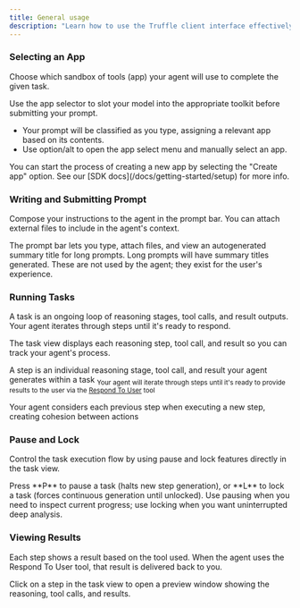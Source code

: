 ```yaml
---
title: General usage
description: "Learn how to use the Truffle client interface effectively"
---
```


### Selecting an App

Choose which sandbox of tools (app) your agent will use to complete the given task.

<Card title="App Selector" img="/images/app-selector.png">
  Use the app selector to slot your model into the appropriate toolkit before submitting your prompt.
</Card>

- Your prompt will be classified as you type, assigning a relevant app based on its contents.
- Use option/alt to open the app select menu and manually select an app.

<Tip>
You can start the process of creating a new app by selecting the "Create app" option. See our [SDK docs](/docs/getting-started/setup) for more info.
</Tip>


### Writing and Submitting Prompt

Compose your instructions to the agent in the prompt bar. You can attach external files to include in the agent's context.

<Card title="Prompt Bar" img="/images/promptbar.png">
  The prompt bar lets you type, attach files, and view an autogenerated summary title for long prompts.
</Card>

<Tip>
Long prompts will have summary titles generated. These are not used by the agent; they exist for the user's experience.
</Tip>


### Running Tasks

A task is an ongoing loop of reasoning stages, tool calls, and result outputs. Your agent iterates through steps until it's ready to respond.

<Card title="Task View" img="/images/taskview.png">
  The task view displays each reasoning step, tool call, and result so you can track your agent's process.
</Card>

A step is an individual reasoning stage, tool call, and result your agent generates within a task <sub>Your agent will iterate through steps until it's ready to provide results to the user via the [Respond To User](/guides/system-tools#respond-to-user) tool</sub>


<Tip>Your agent considers each previous step when executing a new step, creating cohesion between actions</Tip>

### Pause and Lock

Control the task execution flow by using pause and lock features directly in the task view.

<Card title="Pause & Lock Hotkeys" img="/images/pause:lock.png">
  Press **P** to pause a task (halts new step generation), or **L** to lock a task (forces continuous generation until unlocked).
</Card>


<Tip>
Use pausing when you need to inspect current progress; use locking when you want uninterrupted deep analysis.
</Tip>

### Viewing Results

Each step shows a result based on the tool used. When the agent uses the Respond To User tool, that result is delivered back to you.

<Card title="Results Preview" img="/images/respond-to-user-2.png">
  Click on a step in the task view to open a preview window showing the reasoning, tool calls, and results.
</Card>
